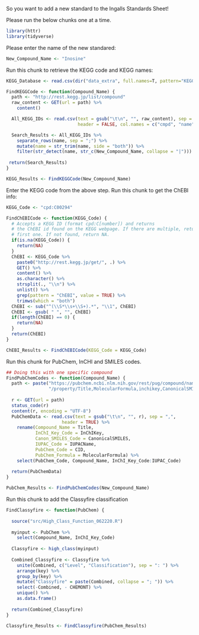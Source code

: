 So you want to add a new standard to the Ingalls Standards Sheet!

Please run the below chunks one at a time.


```r
library(httr) 
library(tidyverse)
```

Please enter the name of the new standared:
```r
New_Compound_Name <- "Inosine"
```

Run this chunk to retrieve the KEGG code and KEGG names:
```r
KEGG_Database <- read.csv(dir("data_extra", full.names=T, pattern="KEGG_Download"))

FindKEGGCode <- function(Compound_Name) {
  path <- "http://rest.kegg.jp/list/compound"
  raw_content <- GET(url = path) %>%
    content()

  All_KEGG_IDs <- read.csv(text = gsub("\t\n", "", raw_content), sep = "\t",
                           header = FALSE, col.names = c("cmpd", "name"))

  Search_Results <- All_KEGG_IDs %>%
    separate_rows(name, sep = ";") %>%
    mutate(name = str_trim(name, side = "both")) %>%
    filter(str_detect(name, str_c(New_Compound_Name, collapse = "|"))) 
  
 return(Search_Results) 
}

KEGG_Results <- FindKEGGCode(New_Compound_Name)
```

Enter the KEGG code from the above step.
Run this chunk to get the ChEBI info:
```r

KEGG_Code <- "cpd:C00294"

FindChEBICode <- function(KEGG_Code) {
  # Accepts a KEGG ID (format cpd:C[number]) and returns
  # the ChEBI id found on the KEGG webpage. If there are multiple, return the
  # first one. If not found, return NA.
  if(is.na(KEGG_Code)) {
    return(NA)
  }
  ChEBI <- KEGG_Code %>%
    paste0("http://rest.kegg.jp/get/", .) %>%
    GET() %>%
    content() %>%
    as.character() %>%
    strsplit(., "\\n") %>%
    unlist() %>%
    grep(pattern = "ChEBI", value = TRUE) %>%
    trimws(which = "both")
  ChEBI <- sub("^(\\S*\\s+\\S+).*", "\\1", ChEBI)
  ChEBI <- gsub( " ", "", ChEBI)
  if(length(ChEBI) == 0) {
    return(NA)
  }
  return(ChEBI)
}

ChEBI_Results <- FindChEBICode(KEGG_Code = KEGG_Code)

```

Run this chunk for PubChem, InCHI and SMILES codes.
```r

## Doing this with one specific compound
FindPubChemCodes <- function(Compound_Name) {
  path <- paste("https://pubchem.ncbi.nlm.nih.gov/rest/pug/compound/name/", New_Compound_Name,
                "/property/Title,MolecularFormula,inchikey,CanonicalSMILES,IUPACName/CSV", sep = "")
  
  r <- GET(url = path)
  status_code(r)
  content(r, encoding = "UTF-8")
  PubChemData <- read.csv(text = gsub("\t\n", "", r), sep = ",",
                     header = TRUE) %>%
    rename(Compound_Name = Title,
           InChI_Key_Code = InChIKey,
           Canon_SMILES_Code = CanonicalSMILES,
           IUPAC_Code = IUPACName,
           PubChem_Code = CID,
           PubChem_Formula = MolecularFormula) %>%
    select(PubChem_Code, Compound_Name, InChI_Key_Code:IUPAC_Code)
  
  return(PubChemData)
}

PubChem_Results <- FindPubChemCodes(New_Compound_Name)

```

Run this chunk to add the Classyfire classification
```r

FindClassyfire <- function(PubChem) {
  
  source("src/High_Class_Function_062220.R")
  
  myinput <- PubChem %>%
    select(Compound_Name, InChI_Key_Code)
  
  Classyfire <- high_class(myinput)
  
  Combined_Classyfire <- Classyfire %>%
    unite(Combined, c("Level", "Classification"), sep = ": ") %>%
    arrange(key) %>%
    group_by(key) %>%
    mutate("Classyfire" = paste(Combined, collapse = "; ")) %>%
    select(-Combined, - CHEMONT) %>%
    unique() %>%
    as.data.frame()
  
  return(Combined_Classyfire)
}

Classyfire_Results <- FindClassyfire(PubChem_Results)
```

